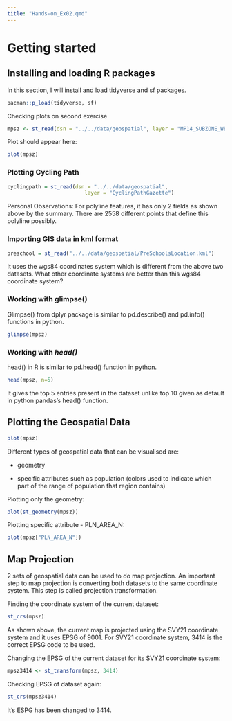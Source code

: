 ```yaml
---
title: "Hands-on_Ex02.qmd"
---
```


# Getting started

## Installing and loading R packages

In this section, I will install and load tidyverse and sf packages.

```r
pacman::p_load(tidyverse, sf)
```

Checking plots on second exercise

```r
mpsz <- st_read(dsn = "../../data/geospatial", layer = "MP14_SUBZONE_WEB_PL")
```

Plot should appear here:

```r
plot(mpsz)
```

### Plotting Cycling Path 

```r
cyclingpath = st_read(dsn = "../../data/geospatial", 
                         layer = "CyclingPathGazette")
```

Personal Observations: For polyline features, it has only 2 fields as shown above by the summary. There are 2558 different points that define this polyline possibly.

### **Importing GIS data in kml format**

```r
preschool = st_read("../../data/geospatial/PreSchoolsLocation.kml")
```

It uses the wgs84 coordinates system which is different from the above two datasets. What other coordinate systems are better than this wgs84 coordinate system?

### **Working with glimpse()**

Glimpse() from dplyr package is similar to pd.describe() and pd.info() functions in python.

```r
glimpse(mpsz)
```

### **Working with *head()***

head() in R is similar to pd.head() function in python.

```r
head(mpsz, n=5)  
```

It gives the top 5 entries present in the dataset unlike top 10 given as default in python pandas's head() function.

## **Plotting the Geospatial Data**

```r
plot(mpsz)
```

Different types of geospatial data that can be visualised are:

-   geometry

-   specific attributes such as population (colors used to indicate which part of the range of population that region contains)

Plotting only the geometry:

```r
plot(st_geometry(mpsz))
```

Plotting specific attribute - PLN_AREA_N:

```r
plot(mpsz["PLN_AREA_N"])
```

## Map Projection

2 sets of geospatial data can be used to do map projection. An important step to map projection is converting both datasets to the same coordinate system. This step is called projection transformation.

Finding the coordinate system of the current dataset:

```r
st_crs(mpsz)
```

As shown above, the current map is projected using the SVY21 coordinate system and it uses EPSG of 9001. For SVY21 coordinate system, 3414 is the correct EPSG code to be used.

Changing the EPSG of the current dataset for its SVY21 coordinate system:

```r
mpsz3414 <- st_transform(mpsz, 3414)
```

Checking EPSG of dataset again:

```r
st_crs(mpsz3414)
```

It's ESPG has been changed to 3414.
